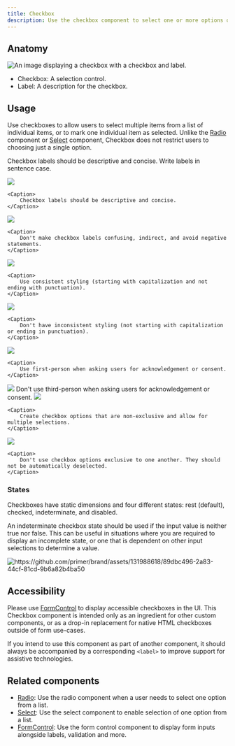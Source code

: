 ```yaml
---
title: Checkbox
description: Use the checkbox component to select one or more options of a limited number of choices.
---
```




## Anatomy

![An image displaying a checkbox with a checkbox and label.](https://github.com/primer/brand/assets/131988618/2152c720-5ba8-4832-b85b-0d54a8450207)


- Checkbox: A selection control.
- Label: A description for the checkbox. 

## Usage

Use checkboxes to allow users to select multiple items from a list of individual items, or to mark one individual item as selected. Unlike the [Radio](/components/Radio) component or [Select](/components/Select) component, Checkbox does not restrict users to choosing just a single option. 

Checkbox labels should be descriptive and concise. Write labels in sentence case.

<DoDontContainer>
  <Do>
    <img src="https://github.com/primer/brand/assets/131988618/45e4877b-345c-4a3d-904f-8478e5b8f9a4" />

    <Caption>
        Checkbox labels should be descriptive and concise. 
    </Caption>
  </Do>
  <Dont>
    <img src="https://github.com/primer/brand/assets/131988618/b97d2f8b-4f60-44d4-b028-fd0981a7751a" />

    <Caption>
        Don't make checkbox labels confusing, indirect, and avoid negative statements. 
    </Caption>
  </Dont>
</DoDontContainer>

<DoDontContainer>
  <Do>
    <img src="https://github.com/primer/brand/assets/131988618/8e29efd4-124f-4dc9-83c7-d80fd549c8da" />

    <Caption>
        Use consistent styling (starting with capitalization and not ending with punctuation).
    </Caption>
  </Do>
  <Dont>
    <img src="https://github.com/primer/brand/assets/131988618/5d1c9068-cca5-484f-8573-047d4794f345" />

    <Caption>
        Don't have inconsistent styling (not starting with capitalization or ending in punctuation).
    </Caption>
  </Dont>
</DoDontContainer>

<DoDontContainer>
  <Do>
    <img src="https://github.com/primer/brand/assets/131988618/12c7391f-ea66-4aac-bd32-25cf49c75c9d" />

    <Caption>
        Use first-person when asking users for acknowledgement or consent.
    </Caption>
  </Do>
  <Dont>
    <img src="https://github.com/primer/brand/assets/131988618/7e379318-3d12-4c99-b4ae-c33115791216" />
    <Caption>
        Don't use third-person when asking users for acknowledgement or consent.
    </Caption>
  </Dont>
</DoDontContainer>

<DoDontContainer>
  <Do>
    <img src="https://github.com/primer/brand/assets/131988618/d68ff8bc-a8ba-4413-8d06-91a9102ee2d2" />

    <Caption>
        Create checkbox options that are non-exclusive and allow for multiple selections. 
    </Caption>
  </Do>
  <Dont>
    <img src="https://github.com/primer/brand/assets/131988618/150d9724-425c-4ddc-bfc1-d368729abb95" />

    <Caption>
        Don't use checkbox options exclusive to one another. They should not be automatically deselected. 
    </Caption>
  </Dont>
</DoDontContainer>

### States

Checkboxes have static dimensions and four different states: rest (default), checked, indeterminate, and disabled. 

An indeterminate checkbox state should be used if the input value is neither true nor false. This can be useful in situations where you are required to display an incomplete state, or one that is dependent on other input selections to determine a value.

<img alt="https://github.com/primer/brand/assets/131988618/89dbc496-2a83-44cf-81cd-9b6a82b4ba50" />


## Accessibility 

Please use [FormControl](/components/FormControl) to display accessible checkboxes in the UI. This Checkbox component is intended only as an ingredient for other custom components, or as a drop-in replacement for native HTML checkboxes outside of form use-cases.

If you intend to use this component as part of another component, it should always be accompanied by a corresponding `<label>` to improve support for assistive technologies.

## Related components

- [Radio](/components/Radio): Use the radio component when a user needs to select one option from a list.
- [Select](/components/Select): Use the select component to enable selection of one option from a list.
- [FormControl](/components/FormControl): Use the form control component to display form inputs alongside labels, validation and more.
